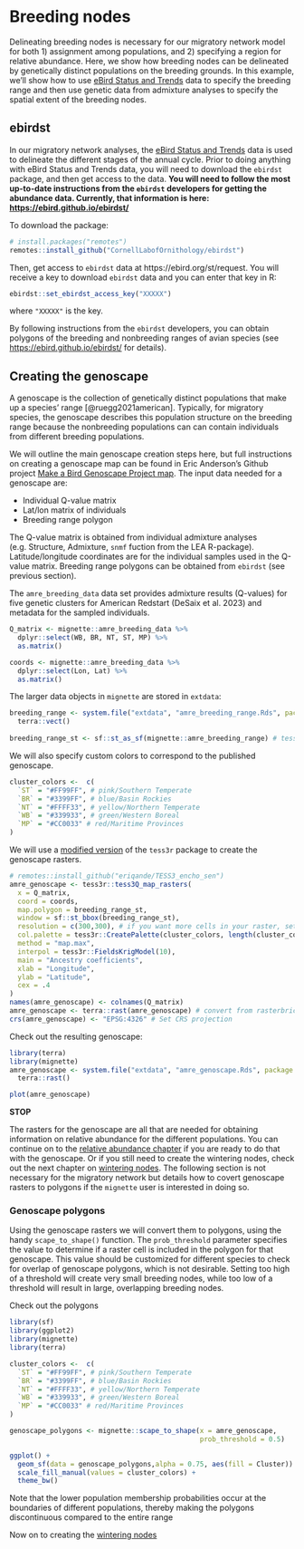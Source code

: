 # Breeding nodes {#breeding}

Delineating breeding nodes is necessary for our migratory network model for both 1) assignment among populations, and 2) specifying a region for relative abundance. Here, we show how breeding nodes can be delineated by genetically distinct populations on the breeding grounds. In this example, we'll show how to use [eBird Status and Trends](https://ebird.org/science/status-and-trends) data to specify the breeding range and then use genetic data from admixture analyses to specify the spatial extent of the breeding nodes.

## ebirdst

In our migratory network analyses, the [eBird Status and Trends](https://science.ebird.org/en/status-and-trends) data is used to delineate the different stages of the annual cycle. Prior to doing anything with eBird Status and Trends data, you will need to download the `ebirdst` package, and then get access to the data. **You will need to follow the most up-to-date instructions from the `ebirdst` developers for getting the abundance data. Currently, that information is here: [https://ebird.github.io/ebirdst/](https://ebird.github.io/ebirdst/)**

To download the package:

``` r
# install.packages("remotes")
remotes::install_github("CornellLabofOrnithology/ebirdst")
```

Then, get access to `ebirdst` data at https://ebird.org/st/request. You will receive a key to download `ebirdst` data and you can enter that key in R:

``` r
ebirdst::set_ebirdst_access_key("XXXXX")
```

where `"XXXXX"` is the key.

By following instructions from the `ebirdst` developers, you can obtain polygons of the breeding and nonbreeding ranges of avian species (see [https://ebird.github.io/ebirdst/](https://ebird.github.io/ebirdst/) for details). 

## Creating the genoscape

A genoscape is the collection of genetically distinct populations that make up a species' range [@ruegg2021american]. Typically, for migratory species, the genoscape describes this population structure on the breeding range because the nonbreeding populations can can contain individuals from different breeding populations.

We will outline the main genoscape creation steps here, but full instructions on creating a genoscape map can be found in Eric Anderson's Github project [Make a Bird Genoscape Project map](https://github.com/eriqande/make-a-BGP-map). The input data needed for a genoscape are:

* Individual Q-value matrix
* Lat/lon matrix of individuals
* Breeding range polygon

The Q-value matrix is obtained from individual admixture analyses (e.g. Structure, Admixture, `snmf` fuction from the LEA R-package). Latitude/longitude coordinates are for the individual samples used in the Q-value matrix. Breeding range polygons can be obtained from `ebirdst` (see previous section). 

The `amre_breeding_data` data set provides admixture results (Q-values) for five genetic clusters for American Redstart (DeSaix et al. 2023) and metadata for the sampled individuals.

``` r
Q_matrix <- mignette::amre_breeding_data %>%
  dplyr::select(WB, BR, NT, ST, MP) %>%
  as.matrix()

coords <- mignette::amre_breeding_data %>%
  dplyr::select(Lon, Lat) %>%
  as.matrix()
```

The larger data objects in `mignette` are stored in `extdata`:

```r
breeding_range <- system.file("extdata", "amre_breeding_range.Rds", package = "mignette") %>%
  terra::vect()
  
breeding_range_st <- sf::st_as_sf(mignette::amre_breeding_range) # tess3Q_map_rasters function requires sf objects, not terra
```

We will also specify custom colors to correspond to the published genoscape.

```r
cluster_colors <-  c(
  `ST` = "#FF99FF", # pink/Southern Temperate
  `BR` = "#3399FF", # blue/Basin Rockies
  `NT` = "#FFFF33", # yellow/Northern Temperate
  `WB` = "#339933", # green/Western Boreal
  `MP` = "#CC0033" # red/Maritime Provinces
) 
```

We will use a [modified version](https://github.com/eriqande/TESS3_encho_sen) of the `tess3r` package to create the genoscape rasters.

``` r
# remotes::install_github("eriqande/TESS3_encho_sen")
amre_genoscape <- tess3r::tess3Q_map_rasters(
  x = Q_matrix,
  coord = coords,
  map.polygon = breeding_range_st,
  window = sf::st_bbox(breeding_range_st),
  resolution = c(300,300), # if you want more cells in your raster, set higher
  col.palette = tess3r::CreatePalette(cluster_colors, length(cluster_colors)), 
  method = "map.max", 
  interpol = tess3r::FieldsKrigModel(10),  
  main = "Ancestry coefficients",
  xlab = "Longitude", 
  ylab = "Latitude", 
  cex = .4
)
names(amre_genoscape) <- colnames(Q_matrix)
amre_genoscape <- terra::rast(amre_genoscape) # convert from rasterbrick to spatRaster
crs(amre_genoscape) <- "EPSG:4326" # Set CRS projection
```

Check out the resulting genoscape:

```r
library(terra)
library(mignette)
amre_genoscape <- system.file("extdata", "amre_genoscape.Rds", package = "mignette") %>%
  terra::rast()
```

```r
plot(amre_genoscape)
```

**STOP**

The rasters for the genoscape are all that are needed for obtaining information on relative abundance for the different populations. You can continue on to the [relative abundance chapter](#abundance) if you are ready to do that with the genoscape. Or if you still need to create the wintering nodes, check out the next chapter on [wintering nodes](#wintering). The following section is not necessary for the migratory network but details how to covert genoscape rasters to polygons if the `mignette` user is interested in doing so.

### Genoscape polygons

Using the genoscape rasters we will convert them to polygons, using the handy `scape_to_shape()` function. The `prob_threshold` parameter specifies the value to determine if a raster cell is included in the polygon for that genoscape. This value should be customized for different species to check for overlap of genoscape polygons, which is not desirable. Setting too high of a threshold will create very small breeding nodes, while too low of a threshold will result in large, overlapping breeding nodes.

Check out the polygons

```r
library(sf)
library(ggplot2)
library(mignette)
library(terra)

cluster_colors <-  c(
  `ST` = "#FF99FF", # pink/Southern Temperate
  `BR` = "#3399FF", # blue/Basin Rockies
  `NT` = "#FFFF33", # yellow/Northern Temperate
  `WB` = "#339933", # green/Western Boreal
  `MP` = "#CC0033" # red/Maritime Provinces
) 

```

```r
genoscape_polygons <- mignette::scape_to_shape(x = amre_genoscape, 
                                               prob_threshold = 0.5)

ggplot() +
  geom_sf(data = genoscape_polygons,alpha = 0.75, aes(fill = Cluster)) +
  scale_fill_manual(values = cluster_colors) +
  theme_bw()
```

Note that the lower population membership probabilities occur at the boundaries of different populations, thereby making the polygons discontinuous compared to the entire range

Now on to creating the [wintering nodes](#wintering)
